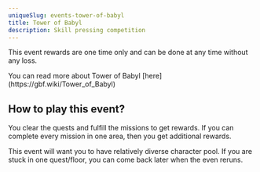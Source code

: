 ```yaml
---
uniqueSlug: events-tower-of-babyl
title: Tower of Babyl
description: Skill pressing competition
---
```


This event rewards are one time only and can be done at any time without any loss.

<Callout type="default">
	You can read more about Tower of Babyl
	[here](https://gbf.wiki/Tower_of_Babyl)
</Callout>

## How to play this event?

You clear the quests and fulfill the missions to get rewards.
If you can complete every mission in one area, then you get additional rewards.

<Callout type="warning">
	This event will want you to have relatively diverse
	character pool. If you are stuck in one quest/floor, you
	can come back later when the even reruns.
</Callout>
